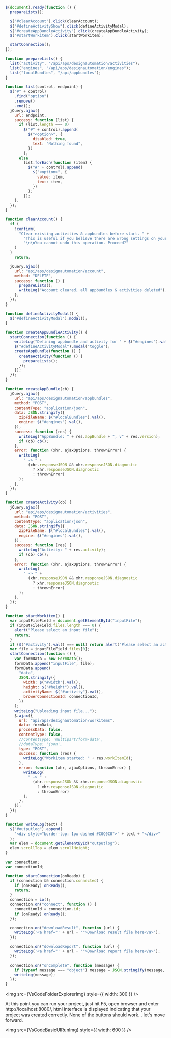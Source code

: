 
```js title=ApsDesignAutomation.js
$(document).ready(function () {
  prepareLists();

  $("#clearAccount").click(clearAccount);
  $("#defineActivityShow").click(defineActivityModal);
  $("#createAppBundleActivity").click(createAppBundleActivity);
  $("#startWorkitem").click(startWorkitem);

  startConnection();
});

function prepareLists() {
  list("activity", "/api/aps/designautomation/activities");
  list("engines", "/api/aps/designautomation/engines");
  list("localBundles", "/api/appbundles");
}

function list(control, endpoint) {
  $("#" + control)
    .find("option")
    .remove()
    .end();
  jQuery.ajax({
    url: endpoint,
    success: function (list) {
      if (list.length === 0)
        $("#" + control).append(
          $("<option>", {
            disabled: true,
            text: "Nothing found",
          })
        );
      else
        list.forEach(function (item) {
          $("#" + control).append(
            $("<option>", {
              value: item,
              text: item,
            })
          );
        });
    },
  });
}

function clearAccount() {
  if (
    !confirm(
      "Clear existing activities & appbundles before start. " +
        "This is useful if you believe there are wrong settings on your account." +
        "\n\nYou cannot undo this operation. Proceed?"
    )
  )
    return;

  jQuery.ajax({
    url: "api/aps/designautomation/account",
    method: "DELETE",
    success: function () {
      prepareLists();
      writeLog("Account cleared, all appbundles & activities deleted");
    },
  });
}

function defineActivityModal() {
  $("#defineActivityModal").modal();
}

function createAppBundleActivity() {
  startConnection(function () {
    writeLog("Defining appbundle and activity for " + $("#engines").val());
    $("#defineActivityModal").modal("toggle");
    createAppBundle(function () {
      createActivity(function () {
        prepareLists();
      });
    });
  });
}

function createAppBundle(cb) {
  jQuery.ajax({
    url: "api/aps/designautomation/appbundles",
    method: "POST",
    contentType: "application/json",
    data: JSON.stringify({
      zipFileName: $("#localBundles").val(),
      engine: $("#engines").val(),
    }),
    success: function (res) {
      writeLog("AppBundle: " + res.appBundle + ", v" + res.version);
      if (cb) cb();
    },
    error: function (xhr, ajaxOptions, thrownError) {
      writeLog(
        " -> " +
          (xhr.responseJSON && xhr.responseJSON.diagnostic
            ? xhr.responseJSON.diagnostic
            : thrownError)
      );
    },
  });
}

function createActivity(cb) {
  jQuery.ajax({
    url: "api/aps/designautomation/activities",
    method: "POST",
    contentType: "application/json",
    data: JSON.stringify({
      zipFileName: $("#localBundles").val(),
      engine: $("#engines").val(),
    }),
    success: function (res) {
      writeLog("Activity: " + res.activity);
      if (cb) cb();
    },
    error: function (xhr, ajaxOptions, thrownError) {
      writeLog(
        " -> " +
          (xhr.responseJSON && xhr.responseJSON.diagnostic
            ? xhr.responseJSON.diagnostic
            : thrownError)
      );
    },
  });
}

function startWorkitem() {
  var inputFileField = document.getElementById("inputFile");
  if (inputFileField.files.length === 0) {
    alert("Please select an input file");
    return;
  }
  if ($("#activity").val() === null) return alert("Please select an activity");
  var file = inputFileField.files[0];
  startConnection(function () {
    var formData = new FormData();
    formData.append("inputFile", file);
    formData.append(
      "data",
      JSON.stringify({
        width: $("#width").val(),
        height: $("#height").val(),
        activityName: $("#activity").val(),
        browerConnectionId: connectionId,
      })
    );
    writeLog("Uploading input file...");
    $.ajax({
      url: "api/aps/designautomation/workitems",
      data: formData,
      processData: false,
      contentType: false,
      //contentType: 'multipart/form-data',
      //dataType: 'json',
      type: "POST",
      success: function (res) {
        writeLog("Workitem started: " + res.workItemId);
      },
      error: function (xhr, ajaxOptions, thrownError) {
        writeLog(
          " -> " +
            (xhr.responseJSON && xhr.responseJSON.diagnostic
              ? xhr.responseJSON.diagnostic
              : thrownError)
        );
      },
    });
  });
}

function writeLog(text) {
  $("#outputlog").append(
    '<div style="border-top: 1px dashed #C0C0C0">' + text + "</div>"
  );
  var elem = document.getElementById("outputlog");
  elem.scrollTop = elem.scrollHeight;
}

var connection;
var connectionId;

function startConnection(onReady) {
  if (connection && connection.connected) {
    if (onReady) onReady();
    return;
  }
  connection = io();
  connection.on("connect", function () {
    connectionId = connection.id;
    if (onReady) onReady();
  });

  connection.on("downloadResult", function (url) {
    writeLog('<a href="' + url + '">Download result file here</a>');
  });

  connection.on("downloadReport", function (url) {
    writeLog('<a href="' + url + '">Download report file here</a>');
  });

  connection.on("onComplete", function (message) {
    if (typeof message === "object") message = JSON.stringify(message, null, 2);
    writeLog(message);
  });
}
```

<img src={VsCodeFolderExplorerImg} style={{ width: 300 }} />

At this point you can run your project, just hit F5, open browser and enter http://localhost:8080/, html interface is displayed indicating that
your project was created correctly. None of the buttons should work... let's move
forward.

<img src={VsCodeBasicUIRunImg} style={{ width: 600 }} />
